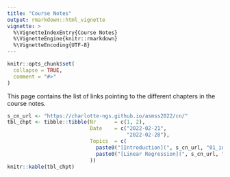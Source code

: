 ```yaml
---
title: "Course Notes"
output: rmarkdown::html_vignette
vignette: >
  %\VignetteIndexEntry{Course Notes}
  %\VignetteEngine{knitr::rmarkdown}
  %\VignetteEncoding{UTF-8}
---
```


```r
knitr::opts_chunk$set(
  collapse = TRUE,
  comment = "#>"
)
```


This page contains the list of links pointing to the different chapters in the course notes. 

```r
s_cn_url <- "https://charlotte-ngs.github.io/asmss2022/cn/"
tbl_chpt <- tibble::tibble(Nr      = c(1, 2),
                           Date    = c("2022-02-21",
                                       "2022-02-28"),
                           Topics  = c(
                             paste0("[Introduction](", s_cn_url, "01_intro.pdf)", collapse = ""),
                             paste0("[Linear Regression](", s_cn_url, "02_regr.pdf)", collapse = "")
                           ))
knitr::kable(tbl_chpt)
```
